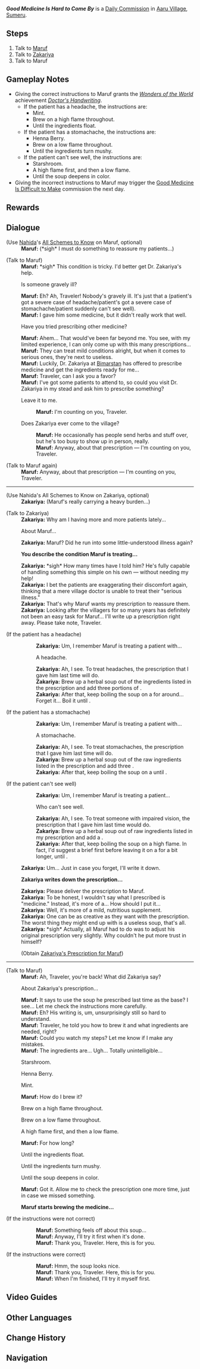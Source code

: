 {{Quest Infobox
|id            = 23037
|type          = Commission
|image         = Commission Good Medicine Is Hard to Come By.png
|summary       = <!--editor provided summary-->
|startLocation = [[Aaru Village]], [[Sumeru]]
|region        = Sumeru
|area          = Land of Lower Setekh
|subarea       = Aaru Village
|requirement   = <!--Any quest that needs to be completed first-->
|next          = [[Good Medicine Is Difficult to Make]]
|other         = *AR-Dependent Rewards
*Grants the achievement [[Doctor's Handwriting]] if correct instructions are given to Maruf.
|characters    = Maruf; Zakariya; Traveler
|npc           = Maruf
}}
'''''Good Medicine Is Hard to Come By''''' is a [[Daily Commission]] in [[Aaru Village]], [[Sumeru]].

==Steps==
# Talk to [[Maruf]]
# Talk to [[Zakariya]]
# Talk to Maruf

==Gameplay Notes==
* Giving the correct instructions to Maruf grants the ''[[Wonders of the World]]'' achievement ''[[Doctor's Handwriting]]''.
** If the patient has a headache, the instructions are:
*** Mint.
*** Brew on a high flame throughout.
*** Until the ingredients float.
** If the patient has a stomachache, the instructions are:
*** Henna Berry.
*** Brew on a low flame throughout.
*** Until the ingredients turn mushy.
** If the patient can't see well, the instructions are:
*** Starshroom.
*** A high flame first, and then a low flame.
*** Until the soup deepens in color.
* Giving the incorrect instructions to Maruf may trigger the [[Good Medicine Is Difficult to Make]] commission the next day.

==Rewards==
{{Commission Rewards|full}}

==Dialogue==
{{Quest Description|Maruf from Aaru Village seems to be having some trouble...}}
{{Dialogue start}}
;(Use [[Nahida]]'s [[All Schemes to Know]] on Maruf, optional)
:'''Maruf:''' (*sigh* I must do something to reassure my patients...)

;(Talk to Maruf)
:'''Maruf:''' *sigh* This condition is tricky. I'd better get Dr. Zakariya's help.
:{{DIcon}} Is someone gravely ill?
:'''Maruf:''' Eh? Ah, Traveler! Nobody's gravely ill. It's just that a (patient's got a severe case of headache/patient's got a severe case of stomachache/patient suddenly can't see well).
:'''Maruf:''' I gave him some medicine, but it didn't really work that well.
:{{DIcon}} Have you tried prescribing other medicine?
:'''Maruf:''' Ahem... That would've been far beyond me. You see, with my limited experience, I can only come up with this many prescriptions...
:'''Maruf:''' They can treat mild conditions alright, but when it comes to serious ones, they're next to useless.
:'''Maruf:''' Luckily, Dr. Zakariya at [[Bimarstan]] has offered to prescribe medicine and get the ingredients ready for me...
:'''Maruf:''' Traveler, can I ask you a favor?
:'''Maruf:''' I've got some patients to attend to, so could you visit Dr. Zakariya in my stead and ask him to prescribe something?
:{{DIcon}} Leave it to me.
::'''Maruf:''' I'm counting on you, Traveler.
:{{DIcon}} Does Zakariya ever come to the village?
::'''Maruf:''' He occasionally has people send herbs and stuff over, but he's too busy to show up in person, really.
::'''Maruf:''' Anyway, about that prescription &mdash; I'm counting on you, Traveler.

;(Talk to Maruf again)
:'''Maruf:''' Anyway, about that prescription &mdash; I'm counting on you, Traveler.
----
;(Use Nahida's All Schemes to Know on Zakariya, optional)
:'''Zakariya:''' (Maruf's really carrying a heavy burden...)

;(Talk to Zakariya)
:'''Zakariya:''' Why am I having more and more patients lately...
:{{DIcon}} About Maruf...
:'''Zakariya:''' Maruf? Did he run into some little-understood illness again?

:'''You describe the condition Maruf is treating...'''

:'''Zakariya:''' *sigh* How many times have I told him? He's fully capable of handling something this simple on his own &mdash; without needing my help!
:'''Zakariya:''' I bet the patients are exaggerating their discomfort again, thinking that a mere village doctor is unable to treat their "serious illness."
:'''Zakariya:''' That's why Maruf wants my prescription to reassure them.
:'''Zakariya:''' Looking after the villagers for so many years has definitely not been an easy task for Maruf... I'll write up a prescription right away. Please take note, Traveler.

;(If the patient has a headache)
::'''Zakariya:''' Um, I remember Maruf is treating a patient with...
::{{DIcon}} A headache.
::'''Zakariya:''' Ah, I see. To treat headaches, the prescription that I gave him last time will do.
::'''Zakariya:''' Brew up a herbal soup out of the ingredients listed in the prescription and add three portions of {{color|buzz|Mint}}.
::'''Zakariya:''' After that, keep boiling the soup on a {{color|buzz|high flame}} for around... Forget it... Boil it until {{color|buzz|the ingredients float}}.

;(If the patient has a stomachache)
::'''Zakariya:''' Um, I remember Maruf is treating a patient with...
::{{DIcon}} A stomachache.
::'''Zakariya:''' Ah, I see. To treat stomachaches, the prescription that I gave him last time will do.
::'''Zakariya:''' Brew up a herbal soup out of the raw ingredients listed in the prescription and add three {{color|buzz|Henna Berries}}.
::'''Zakariya:''' After that, keep boiling the soup on a {{color|buzz|low flame}} until {{color|buzz|the ingredients become soft and mushy}}.

;(If the patient can't see well)
::'''Zakariya:''' Um, I remember Maruf is treating a patient...
::{{DIcon}} Who can't see well.
::'''Zakariya:''' Ah, I see. To treat someone with impaired vision, the prescription that I gave him last time would do.
::'''Zakariya:''' Brew up a herbal soup out of raw ingredients listed in my prescription and add a {{color|buzzword|Starshroom}}.
::'''Zakariya:''' After that, keep boiling the soup on a high flame. In fact, I'd suggest a brief {{color|buzzword|high flame}} first before leaving it on a {{color|buzzword|low flame}} for a bit longer, until {{color|buzzword|the soup deepens in color}}.

:'''Zakariya:''' Um... Just in case you forget, I'll write it down.

:'''Zakariya writes down the prescription...'''

:'''Zakariya:''' Please deliver the prescription to Maruf.
:'''Zakariya:''' To be honest, I wouldn't say what I prescribed is "medicine." Instead, it's more of a... How should I put it...
:'''Zakariya:''' Well, it's more of a mild, nutritious supplement.
:'''Zakariya:''' One can be as creative as they want with the prescription. The worst thing they might end up with is a useless soup, that's all.
:'''Zakariya:''' *sigh* Actually, all Maruf had to do was to adjust his original prescription very slightly. Why couldn't he put more trust in himself?
:;(Obtain [[Zakariya's Prescription for Maruf]])
----
;(Talk to Maruf)
:'''Maruf:''' Ah, Traveler, you're back! What did Zakariya say?
:{{DIcon}} About Zakariya's prescription...
:'''Maruf:''' It says to use the soup he prescribed last time as the base? I see... Let me check the instructions more carefully.
:'''Maruf:''' Eh? His writing is, um, unsurprisingly still so hard to understand.
:'''Maruf:''' Traveler, he told you how to brew it and what ingredients are needed, right?
:'''Maruf:''' Could you watch my steps? Let me know if I make any mistakes.
:'''Maruf:''' The ingredients are... Ugh... Totally unintelligible...
:{{DIcon}} Starshroom.
:{{DIcon}} Henna Berry.
:{{DIcon}} Mint.
:'''Maruf:''' How do I brew it?
:{{DIcon}} Brew on a high flame throughout.
:{{DIcon}} Brew on a low flame throughout.
:{{DIcon}} A high flame first, and then a low flame.
:'''Maruf:''' For how long?
:{{DIcon}} Until the ingredients float.
:{{DIcon}} Until the ingredients turn mushy.
:{{DIcon}} Until the soup deepens in color.
:'''Maruf:''' Got it. Allow me to check the prescription one more time, just in case we missed something.

:'''Maruf starts brewing the medicine...'''

;(If the instructions were not correct)
::'''Maruf:''' Something feels off about this soup...
::'''Maruf:''' Anyway, I'll try it first when it's done.
::'''Maruf:''' Thank you, Traveler. Here, this is for you.
;(If the instructions were correct)
::'''Maruf:''' Hmm, the soup looks nice.
::'''Maruf:''' Thank you, Traveler. Here, this is for you.
::'''Maruf:''' When I'm finished, I'll try it myself first.
{{Dialogue end}}

==Video Guides==
{{EVT
|video1   = https://youtu.be/BrtkcPSbk7I
|caption1 = Good Medicine Is Hard to Come By: Doctor's Handwriting
}}
==Other Languages==
{{Other Languages
|en      = Good Medicine Is Hard to Come By
|zhs     = 良药难求
|zhs_rm  = Liángyào Nánqiú
|zht     = 良藥難求
|zht_rm  = Liángyào Nánqiú
|zh_tl   = Good Medicine Is Hard to Get
|ja      = 良薬は得がたい
|ja_rm   = Ryouyaku wa Egatai
|ja_tl   = Good Medicine Is Hard to Come By
|ko      = 좋은 약은 구하기 힘들다
|ko_rm   = Joeun Yageun Guhagi Himdeulda
|ko_tl   = Good Medicine Is Hard to Get
|es      = Una medicina difícil de encontrar
|es_tl   = A Medicine That's Difficult to Find
|fr      = Rareté de panacée
|fr_tl   = Rarity of Cure-all
|ru      = Хорошее снадобье добыть нелегко
|ru_tl   = It's Hard to Obtain a Good Medicament
|th      = ยาดีนั้นหายาก
|th_rm   = 
|th_tl   = 
|vi      = Thuốc Tốt Khó Tìm
|vi_tl   = Good Medicine Is Hard to Find
|de      = Gute Medizin ist schwer zu bekommen
|de_tl   = Good Medicine Is Hard to Come By
|id      = Obat Bagus Susah Carinya
|id_tl   = Good Medicine Is Hard to Find
|pt      = Bons Remédios são Difíceis de Encontrar
|pt_tl   = 
|tr      = İyi İlaç Zor Bulunur
|tr_tl   = 
|it      = L'ardua ricerca della giusta medicina
|it_tl   = 
}}

==Change History==
{{Change History|3.1}}

==Navigation==
{{Commission Navbox|Sumeru}}